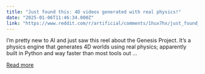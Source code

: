```yaml
---
title: "Just found this: 4D videos generated with real physics!"
date: "2025-01-06T11:46:34.000Z"
link: "https://www.reddit.com/r/artificial/comments/1hux7hx/just_found_this_4d_videos_generated_with_real/"
---
```


I’m pretty new to AI and just saw this reel about the Genesis Project. It’s a physics engine that generates 4D worlds using real physics; apparently built in Python and way faster than most tools out ...

[Read more](https://www.reddit.com/r/artificial/comments/1hux7hx/just_found_this_4d_videos_generated_with_real/)
